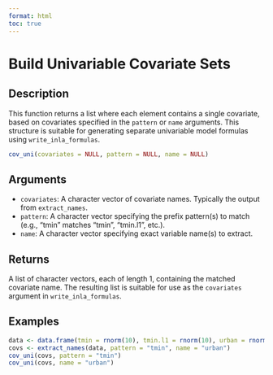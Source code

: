 ```yaml
---
format: html
toc: true
---
```


# Build Univariable Covariate Sets

## Description

This function returns a list where each element contains a single covariate, based on covariates specified in the `pattern` or `name` arguments. This structure is suitable for generating separate univariable model formulas using `write_inla_formulas`.

```r
cov_uni(covariates = NULL, pattern = NULL, name = NULL)
```

## Arguments

- `covariates`: A character vector of covariate names. Typically the output from `extract_names`.
- `pattern`: A character vector specifying the prefix pattern(s) to match (e.g., "tmin" matches "tmin", "tmin.l1", etc.).
- `name`: A character vector specifying exact variable name(s) to extract.

## Returns

A list of character vectors, each of length 1, containing the matched covariate name. The resulting list is suitable for use as the `covariates` argument in `write_inla_formulas`.

## Examples

```r
data <- data.frame(tmin = rnorm(10), tmin.l1 = rnorm(10), urban = rnorm(10))
covs <- extract_names(data, pattern = "tmin", name = "urban")
cov_uni(covs, pattern = "tmin")
cov_uni(covs, name = "urban")
```
